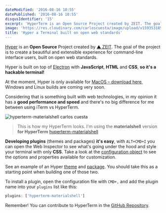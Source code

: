 ```yaml
---
dateModified: '2016-08-16 10:55'
datePublished: '2016-08-16 10:55'
disqusIdentifier: '15'
excerpt: 'HyperTerm is an Open Source Project created by ZEIT. The goal of the project is to create a beautiful experience for command-line users.'
image: 'https://res.cloudinary.com/carloscuesta/image/upload/v1593531857/blog-featured-images/HyperTerm_a_Terminal_built_on_open_web_standards.png'
title: 'Hyper a Terminal built on open web standards'
---
```


[Hyper](http://hyper.is) is an **Open Source** Project created by [▲ ZEIT](https://zeit.co/). The goal of the project is to create a beautiful and extensible experience for command-line interface users, built on open web standards.

Hyper is built on top of [Electron](https://github.com/electron/electron) with **JavaScript**, **HTML** and **CSS**, **so it's a hackable terminal!**

At the moment, Hyper is only available for [MacOS – download here](https://hyperterm-updates.now.sh/download/osx), Windows and Linux builds are coming very soon.

Considering that is something built with web technologies, in my opinion it has a **good performance and speed** and there's no big difference for me between using iTerm vs HyperTerm.

![hyperterm-materialshell carlos cuesta](https://res.cloudinary.com/carloscuesta/image/upload/v1471016296/kzmy572isneufvmbz9wt.png)

> This is how my HyperTerm looks. I'm using the **materialshell** version **for HyperTerm** [hyperterm-materialshell](https://github.com/carloscuesta/hyperterm-materialshell)

**Developing plugins** (themes and packages) **it's easy**, with `ALT+CMD+I` you can open the Web Inspector to see what's going under the hood and style your terminal with only **CSS**. Take a look at the [configuration object](https://hyperterm.org/#cfg) to see the options and properties available for customization.

See an example of an Hyper [theme](https://github.com/zeit/hyperpower) and [package](https://github.com/zeit/hyperyellow). You should take this as a starting point when building one of those two.

To install a plugin, open the configuration file with `CMD+,` and add the plugin name into your `plugins` list like this:

```js
plugins: ['hyperterm-materialshell']
```

Remember! You can contribute to HyperTerm in the [GitHub Repository](https://github.com/zeit/hyper).
